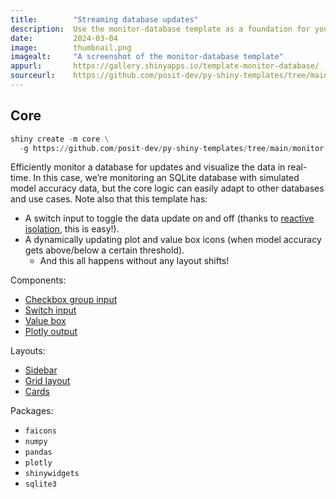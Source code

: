 ```yaml
---
title:        "Streaming database updates"
description:  Use the monitor-database template as a foundation for your next Shiny app.
date:         2024-03-04
image:        thumbnail.png
imagealt:     "A screenshot of the monitor-database template"
appurl:       https://gallery.shinyapps.io/template-monitor-database/
sourceurl:    https://github.com/posit-dev/py-shiny-templates/tree/main/monitor-database
---
```


::: {.panel-tabset .shiny-mode-tabset  group="shiny-app-mode"}
## Core
``` python
shiny create -m core \
  -g https://github.com/posit-dev/py-shiny-templates/tree/main/monitor-database
```
:::

Efficiently monitor a database for updates and visualize the data in real-time.
In this case, we're monitoring an SQLite database with simulated model accuracy data, but the core logic can easily adapt to other databases and use cases.
Note also that this template has:

* A switch input to toggle the data update on and off (thanks to [reactive isolation](/docs/reactive-patterns.html#isolate-events), this is easy!).
* A dynamically updating plot and value box icons (when model accuracy gets above/below a certain threshold).
  * And this all happens without any layout shifts!

Components:

* [Checkbox group input](/components/inputs/checkbox-group)
* [Switch input](/components/inputs/switch)
* [Value box](/components/outputs/value-box)
* [Plotly output](/components/outputs/plot-plotly)

Layouts:

* [Sidebar](/layouts/sidebars)
* [Grid layout](/layouts/arrange)
* [Cards](/layouts/panels-cards/#content-divided-by-cards)

Packages:

* `faicons`
* `numpy`
* `pandas`
* `plotly`
* `shinywidgets`
* `sqlite3`
